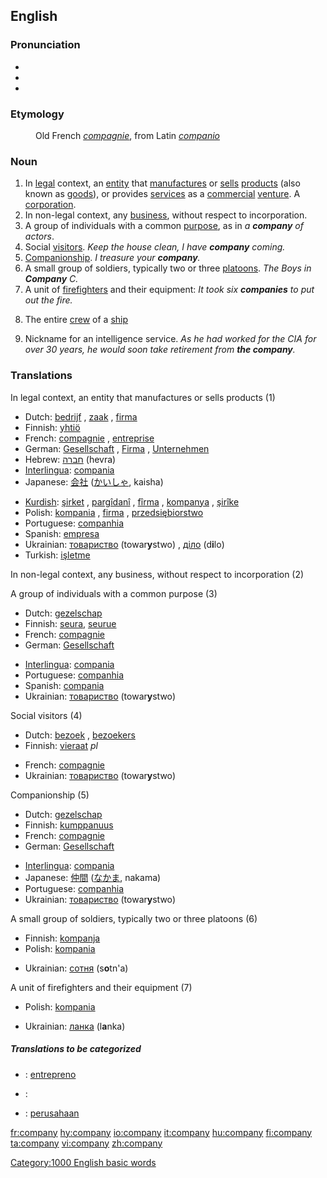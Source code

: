 ==English==

{{rank|persons|wrote|chief|611|company|sweet|duty|heavy}}

===Pronunciation===
*{{SAMPA|/"kVmp@ni/}}
*{{IPA|/'kʌmpəni/}}
*{{audio|en-us-company.ogg|Audio (US)}}

===Etymology===
:Old French ''[[compagnie]]'', from Latin ''[[companio]]''

===Noun===
{{en-noun|compan|ies}}

#In [[legal]] context, an [[entity]] that [[manufacture]]s or [[sell]]s [[product]]s (also known as [[goods]]), or provides [[services]] as a [[commercial]] [[venture]]. A [[corporation]].
#In non-legal context, any [[business]], without respect to incorporation.
#A group of individuals with a common [[purpose]], as in ''a '''company''' of actors''.
#Social [[visitor]]s.   ''Keep the house clean, I have '''company''' coming.''
#[[Companion]]ship.  ''I treasure your '''company'''.''
#A small group of soldiers, typically two or three [[platoon]]s.  ''The Boys in '''Company''' C.''
#A unit of [[firefighter]]s and their equipment: ''It took six '''companies''' to put out the fire.''
#{{nautical}} The entire [[crew]] of a [[ship]]
#{{idiom}} Nickname for an intelligence service.  ''As he had worked for the CIA for over 30 years, he would soon take retirement from '''the company'''.''

===Translations===
;In legal context, an entity that manufactures or sells products (1)
{{top}}
*Dutch: [[bedrijf]] {{n}}, [[zaak]] {{f}}, [[firma]] {{f}}
*Finnish: [[yhtiö]]
*French: [[compagnie]] {{f}}, [[entreprise]] {{f}}
*German: [[Gesellschaft]] {{f}}, [[Firma]] {{f}}, [[Unternehmen]] {{n}}
*Hebrew: [[חברה]] (hevra) {{f}}
*[[Interlingua]]: [[compania]]
*Japanese: [[会社]] ([[かいしゃ]], kaisha)
{{mid}}
*[[Kurdish]]: [[şirket]] {{f}}, [[pargîdanî]] {{f}}, [[fîrma]] {{f}}, [[kompanya]] {{f}}, [[şirîke]] {{f}}
*Polish: [[kompania]] {{f}}, [[firma]] {{f}}, [[przedsiębiorstwo]] {{n}}
*Portuguese: [[companhia]] {{f}}
*Spanish: [[empresa]] {{f}}
*Ukrainian: [[товариство]] (towar'''y'''stwo) {{n}}, [[діло]] (d'''i'''lo) {{n}}
*Turkish: [[işletme]]
{{bottom}}

;In non-legal context, any business, without respect to incorporation (2)
{{top}}
{{mid}}
{{bottom}}

;A group of individuals with a common purpose (3)
{{top}}
*Dutch: [[gezelschap]] {{n}}
*Finnish: [[seura]], [[seurue]]
*French: [[compagnie]] {{f}}
*German: [[Gesellschaft]] {{f}}
{{mid}}
*[[Interlingua]]: [[compania]]
*Portuguese: [[companhia]] {{f}}
*Spanish: [[compania]] {{f}}
*Ukrainian: [[товариство]] (towar'''y'''stwo) {{n}}
{{bottom}}

;Social visitors (4)
{{top}}
*Dutch: [[bezoek]] {{n}}, [[bezoekers]] {{m}} {{p}}
*Finnish: [[vieraat]] ''pl''
{{mid}}
*French: [[compagnie]] {{f}}
*Ukrainian: [[товариство]] (towar'''y'''stwo) {{n}}
{{bottom}}

;Companionship (5)
{{top}}
*Dutch: [[gezelschap]] {{n}}
*Finnish: [[kumppanuus]]
*French: [[compagnie]] {{f}}
*German: [[Gesellschaft]] {{f}}
{{mid}}
*[[Interlingua]]: [[compania]]
*Japanese: [[仲間]] ([[なかま]], nakama)
*Portuguese: [[companhia]] {{f}}
*Ukrainian: [[товариство]] (towar'''y'''stwo) {{n}}
{{bottom}}

;A small group of soldiers, typically two or three platoons (6)
{{top}}
*Finnish: [[kompanja]]
*Polish: [[kompania]] {{f}}
{{mid}}
*Ukrainian: [[сотня]] (s'''o'''tn'a) {{f}}
{{bottom}}

;A unit of firefighters and their equipment (7)
{{top}}
*Polish: [[kompania]] {{f}}
{{mid}}
*Ukrainian: [[ланка]] (l'''a'''nka) {{f}}
{{bottom}}

=====Translations to be categorized=====
{{checktrans}}
{{top}}
*{{ttbc|Esperanto}}: [[entrepreno]]
*{{ttbc|French}}: 
{{mid}}
*{{ttbc|Indonesian}}: [[usaha|perusahaan]]
{{bottom}}

[[Category:1000 English basic words]]

[[fr:company]]
[[hy:company]]
[[io:company]]
[[it:company]]
[[hu:company]]
[[fi:company]]
[[ta:company]]
[[vi:company]]
[[zh:company]]